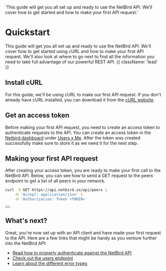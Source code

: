   'This guide will get you all set up and ready to use the NetBird API. We’ll cover how to get started and how to make your first API request.'

<HeroPattern/>

# Quickstart

This guide will get you all set up and ready to use the NetBird API. We'll cover how to get started using cURL and how to make your first API request. We'll also look at where to go next to find all the information you need to take full advantage of our powerful REST API. {{ className: 'lead' }}

## Install cURL

For this guide, we'll be using cURL to make our first API request. If you don't already have cURL installed, you can download it from the [cURL website](https://curl.se/download.html).

## Get an access token

Before making your first API request, you need to create an access token to authenticate requests to the API. You can create an access token in the [Netbird dashboard](https://app.netbird.io) under [Users &raquo; Me](https://app.netbird.io/users).
After the token was created successfully make sure to store it as we need it for the next step.

## Making your first API request

After creating your access token, you are ready to make your first call to the NetBird API. Below, you can see how to send a GET request to the peers endpoint to get a list of all peers in your network.

<CodeGroup tag="GET" label="/api/peers">

```bash {{ title: 'cURL' }}
curl -X GET https://api.netbird.io/api/peers \
    -H 'Accept: application/json' \
    -H 'Authorization: Token <TOKEN>'
```

</CodeGroup>

<div className="not-prose">
  <Button
    href="/peers"
    variant="text"
    arrow="right"
    children="Read the docs for the peers endpoint"
  />
</div>


## What's next?

Great, you're now set up with an API client and have made your first request to the API. Here are a few links that might be handy as you venture further into the NetBird API:

- [Read how to properly authenticate against the NetBird API](/authentication)
- [Check out the users endpoint](/users)
- [Learn about the different error types](/errors)
